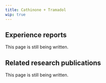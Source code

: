 ---
title: Cathinone + Tramadol
wip: true
---

## Experience reports

This page is still being written.

## Related research publications

This page is still being written.

